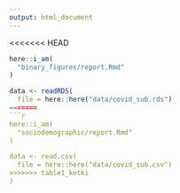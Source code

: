 ```yaml
---
output: html_document
---
```


<<<<<<< HEAD
```r
here::i_am(
  "binary_figures/report.Rmd"
)

data <- readRDS(
  file = here::here("data/covid_sub.rds")
=======
```r
here::i_am(
  "sociodemographic/report.Rmd"
)

data <- read.csv(
  file = here::here("data/covid_sub.csv")
>>>>>>> table1_ketki
)

```

<!-- CHILD REPORT CODE GOES BELOW HERE -->
